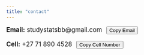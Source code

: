 ```yaml
---
title: "contact"
---
```


::: {.contact-info style="font-size:1.2em; margin: 1em 0;"}
<p><strong>Email:</strong> [studystatsbb\@gmail.com]{#email} <button onclick="copyText('email')" style="margin-left: 0.5em;">Copy Email</button></p>

<p><strong>Cell:</strong> [+27 71 890 4528]{#cell} <button onclick="copyText('cell')" style="margin-left: 0.5em;">Copy Cell Number</button></p>
:::

```{=html}
<script>
function copyText(elementId) {
  var text = document.getElementById(elementId).innerText;
  navigator.clipboard.writeText(text).then(function() {
      alert("Copied: " + text);
  }, function(err) {
      console.error("Error copying text: ", err);
  });
}
</script>
```